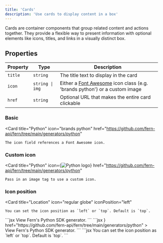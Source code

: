 ```yaml
---
title: 'Cards'
description: 'Use cards to display content in a box'
---
```


Cards are container components that group related content and actions together. They provide a flexible way to present information with optional elements like icons, titles, and links in a visually distinct box.

## Properties

| Property | Type | Description |
|----------|------|-------------|
| `title` | `string` | The title text to display in the card |
| `icon` | `string \| img` | Either a [Font Awesome](https://fontawesome.com/icons) icon class (e.g. 'brands python') or a custom image |
| `href` | `string` | Optional URL that makes the entire card clickable |

### Basic

<Card 
    title="Python" 
    icon="brands python" 
    href="https://github.com/fern-api/fern/tree/main/generators/python"
>
    The icon field references a Font Awesome icon.
</Card>

### Custom icon

<Card 
    title="Python" 
    icon={<img src="https://upload.wikimedia.org/wikipedia/commons/c/c3/Python-logo-notext.svg" alt="Python logo"/>} 
    href="https://github.com/fern-api/fern/tree/main/generators/python"
>
    Pass in an image tag to use a custom icon.
</Card>

### Icon position

<Card 
    title="Location" 
    icon="regular globe" 
    iconPosition="left"
>
    You can set the icon position as `left` or `top`. Default is `top`.
</Card>

<Aside>
    <CodeBlocks>
        <CodeBlock title="Basic">
            ```jsx
            <Card 
                title="Python" 
                icon="brands python" 
                href="https://github.com/fern-api/fern/tree/main/generators/python"
            >
                View Fern's Python SDK generator.
            </Card>
            ```
        </CodeBlock>
        <CodeBlock title="Custom Icon">
            ```jsx
            <Card 
                title="Python" 
                icon={<img src="https://upload.wikimedia.org/wikipedia/commons/c/c3/Python-logo-notext.svg" alt="Python logo"/>} 
                href="https://github.com/fern-api/fern/tree/main/generators/python"
            >
                View Fern's Python SDK generator.
            </Card>
            ```
        </CodeBlock>
        <CodeBlock title="Icon Position">
            ```jsx
            <Card 
                title="Location" 
                icon="regular globe" 
                iconPosition="left"
            >
                You can set the icon position as `left` or `top`. Default is `top`.
            </Card>
            ```
        </CodeBlock>
    </CodeBlocks>
</Aside>


